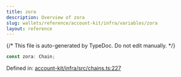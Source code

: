 ```yaml
---
title: zora
description: Overview of zora
slug: wallets/reference/account-kit/infra/variables/zora
layout: reference
---
```


{/* This file is auto-generated by TypeDoc. Do not edit manually. */}

```ts
const zora: Chain;
```

Defined in: [account-kit/infra/src/chains.ts:227](https://github.com/alchemyplatform/aa-sdk/blob/dc58c113ff1eeb06d4b3f76c505cbbaad47db8fc/account-kit/infra/src/chains.ts#L227)
